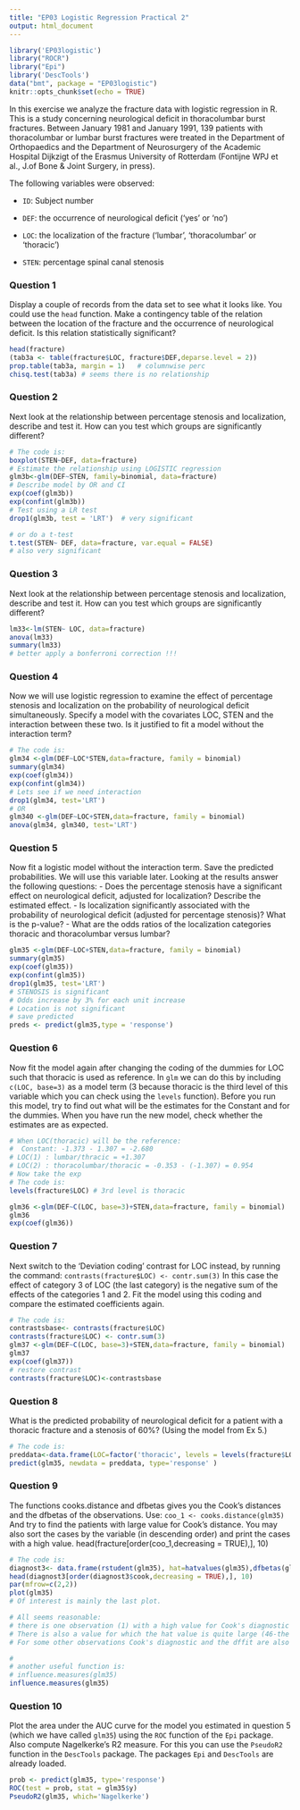```yaml
---
title: "EP03 Logistic Regression Practical 2"
output: html_document
---
```


```r
library('EP03logistic')
library("ROCR")
library("Epi")
library('DescTools')
data("bmt", package = "EP03logistic")
knitr::opts_chunk$set(echo = TRUE)
```

In this exercise we analyze the fracture data with logistic regression in R. This is a study concerning neurological deficit in thoracolumbar burst fractures. Between January 1981 and January 1991, 139 patients with thoracolumbar or lumbar burst fractures were treated in the Department of Orthopaedics and the Department of Neurosurgery of the Academic Hospital Dijkzigt of the Erasmus University of Rotterdam (Fontijne WPJ et al., J.of Bone & Joint Surgery, in press).

The following variables were observed:

- `ID`: Subject number

- `DEF`: the occurrence of neurological deficit ('yes' or 'no')

- `LOC`: the localization of the fracture ('lumbar', 'thoracolumbar' or 'thoracic') 

- `STEN`: percentage spinal canal stenosis

### Question 1


Display a couple of records from the data set to see what it looks like. You could use the `head` function. Make a contingency table of the relation between the location of the fracture and the occurrence of neurological deficit. Is this relation statistically significant?


```r
head(fracture)
(tab3a <- table(fracture$LOC, fracture$DEF,deparse.level = 2))
prop.table(tab3a, margin = 1)   # columnwise perc
chisq.test(tab3a) # seems there is no relationship
```

### Question 2


Next look at the relationship between percentage stenosis and localization, describe and test it. How can you test which groups are significantly different? 


```r
# The code is:
boxplot(STEN~DEF, data=fracture)
# Estimate the relationship using LOGISTIC regression
glm3b<-glm(DEF~STEN, family=binomial, data=fracture)
# Describe model by OR and CI
exp(coef(glm3b)) 
exp(confint(glm3b))
# Test using a LR test
drop1(glm3b, test = 'LRT')  # very significant

# or do a t-test
t.test(STEN~ DEF, data=fracture, var.equal = FALSE)
# also very significant

```

### Question 3

Next look at the relationship between percentage stenosis and localization, describe and test it. How can you test which groups are significantly different?


```r
lm33<-lm(STEN~ LOC, data=fracture)
anova(lm33)
summary(lm33)
# better apply a bonferroni correction !!!
```

### Question 4

Now we will use logistic regression to examine the effect of percentage stenosis and localization on the probability of neurological deficit simultaneously.	Specify a model with the covariates LOC, STEN and the interaction between these two. Is it justified to fit a model without the interaction term?

```r
# The code is:
glm34 <-glm(DEF~LOC*STEN,data=fracture, family = binomial)
summary(glm34)
exp(coef(glm34))
exp(confint(glm34))
# Lets see if we need interaction
drop1(glm34, test='LRT')
# OR
glm340 <-glm(DEF~LOC+STEN,data=fracture, family = binomial)
anova(glm34, glm340, test='LRT')

```

### Question 5

Now fit a logistic model without the interaction term. Save the predicted probabilities. We will use this variable later.
Looking at the results answer the following questions:
-	Does the percentage stenosis have a significant effect on neurological deficit, adjusted for localization? Describe the estimated effect.
-	Is localization significantly associated with the probability of neurological deficit (adjusted for percentage stenosis)? What is the p-value?
-	What are the odds ratios of the localization categories thoracic and thoracolumbar versus lumbar?

```r
glm35 <-glm(DEF~LOC+STEN,data=fracture, family = binomial)
summary(glm35)
exp(coef(glm35)) 
exp(confint(glm35))
drop1(glm35, test='LRT')
# STENOSIS is significant 
# Odds increase by 3% for each unit increase
# Location is not significant
# save predicted
preds <- predict(glm35,type = 'response')

```

### Question 6

Now fit the model again after changing the coding of the dummies for LOC such that thoracic is used as reference. In `glm` we can do this by including `c(LOC, base=3)` as a model term (3 because thoracic is the third level of this variable which you can check using the `levels` function). Before you run this model, try to find out what will be the estimates for the Constant and for the dummies. When you have run the new model, check whether the estimates are as expected.


```r
# When LOC(thoracic) will be the reference:
#  Constant: -1.373 - 1.307 = -2.680
# LOC(1) : lumbar/thracic = +1.307
# LOC(2) : thoracolumbar/thoracic = -0.353 - (-1.307) = 0.954
# Now take the exp
# The code is:
levels(fracture$LOC) # 3rd level is thoracic

glm36 <-glm(DEF~C(LOC, base=3)+STEN,data=fracture, family = binomial)
glm36
exp(coef(glm36))

```

### Question 7

Next switch to the 'Deviation coding' contrast for LOC instead, by running the command:
 `contrasts(fracture$LOC) <- contr.sum(3)` 
In this case the effect of category 3 of LOC (the last category) is the negative sum of the effects of the categories 1 and 2. 
Fit the model using this coding and compare the estimated coefficients again.

```r
# The code is:
contrastsbase<- contrasts(fracture$LOC)
contrasts(fracture$LOC) <- contr.sum(3)
glm37 <-glm(DEF~C(LOC, base=3)+STEN,data=fracture, family = binomial)
glm37
exp(coef(glm37))
# restore contrast
contrasts(fracture$LOC)<-contrastsbase

```



### Question 8

What is the predicted probability of neurological deficit for a patient with a thoracic fracture and a stenosis of 60%? (Using the model from Ex 5.)


```r
# The code is:
preddata<-data.frame(LOC=factor('thoracic', levels = levels(fracture$LOC)), STEN=60)
predict(glm35, newdata = preddata, type='response' )

```

### Question 9

The functions cooks.distance and dfbetas gives you the Cook's distances and the dfbetas of the observations. Use:
` coo_1 <- cooks.distance(glm35)`
And try to find the patients with large value for Cook's distance.
You may also sort the cases by the variable (in descending order) and print the cases with a high value. 
head(fracture[order(coo_1,decreasing = TRUE),], 10)


```r
# The code is:
diagnost3<- data.frame(rstudent(glm35), hat=hatvalues(glm35),dfbetas(glm35), cook=cooks.distance(glm35), fracture$ID)
head(diagnost3[order(diagnost3$cook,decreasing = TRUE),], 10)
par(mfrow=c(2,2))
plot(glm35)
# Of interest is mainly the last plot.

# All seems reasonable:
# there is one observation (1) with a high value for Cook's diagnostic (the Pearson residual is quite high). 
# There is also a value for which the hat value is quite large (46-the combination of LOC=LUMBAR and STEN as high as 70 is unusual)
# For some other observations Cook's diagnostic and the dffit are also a bit high

#
# another useful function is:
# influence.measures(glm35)
influence.measures(glm35)
```

### Question 10

Plot the area under the AUC curve for the model you estimated in question 5 (which we have called `glm35`) using the `ROC` function of the `Epi` package. Also compute Nagelkerke's R2 measure. For this you can use the `PseudoR2` function in the `DescTools` package. The packages `Epi` and `DescTools` are already loaded.


```r
prob <- predict(glm35, type='response')
ROC(test = prob, stat = glm35$y)
PseudoR2(glm35, which='Nagelkerke')
```


